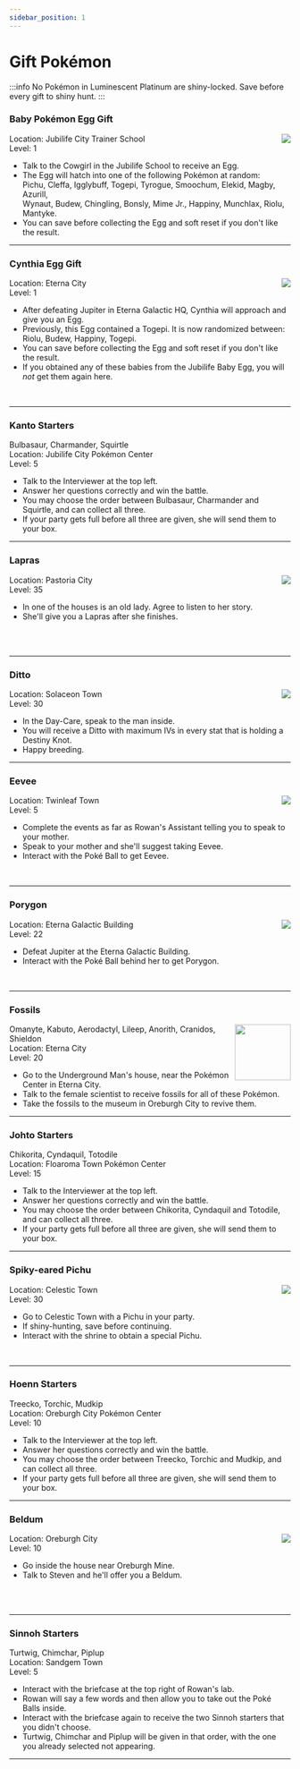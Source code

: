 ---
sidebar_position: 1
---

# Gift Pokémon
:::info
No Pokémon in Luminescent Platinum are shiny-locked. Save before every gift to shiny hunt.
:::
<h3>Baby Pokémon Egg Gift</h3>
<img src="https://raw.githubusercontent.com/TeamLumi/luminescent-team/main/static/img/000%20Base%20Egg.webp" align="right" />Location: Jubilife City Trainer School<br />
Level: 1
<ul><li>Talk to the Cowgirl in the Jubilife School to receive an Egg.</li>
<li>The Egg will hatch into one of the following Pokémon at random:<br />
	Pichu, Cleffa, Igglybuff, Togepi, Tyrogue, Smoochum, Elekid, Magby, Azurill,<br />
	Wynaut, Budew, Chingling, Bonsly, Mime Jr., Happiny, Munchlax, Riolu, Mantyke.</li>
<li>You can save before collecting the Egg and soft reset if you don't like the result.</li></ul>
<hr />

<h3>Cynthia Egg Gift</h3>
<img src="https://raw.githubusercontent.com/TeamLumi/luminescent-team/main/static/img/000%20Base%20Egg.webp" align="right" />Location: Eterna City<br />
Level: 1
<ul><li>After defeating Jupiter in Eterna Galactic HQ, Cynthia will approach and give you an Egg.</li>
<li>Previously, this Egg contained a Togepi. It is now randomized between: <br /> 
	Riolu, Budew, Happiny, Togepi.</li>
<li>You can save before collecting the Egg and soft reset if you don't like the result.</li>
<li>If you obtained any of these babies from the Jubilife Baby Egg, you will <i>not</i> get them again here.</li></ul><br />
<hr />

<h3>Kanto Starters</h3>
Bulbasaur, Charmander, Squirtle<br />
Location: Jubilife City Pokémon Center<br />
Level: 5 
<ul><li>Talk to the Interviewer at the top left.</li>
<li>Answer her questions correctly and win the battle.</li>
<li>You may choose the order between Bulbasaur, Charmander and Squirtle, and can collect all three.</li>
<li>If your party gets full before all three are given, she will send them to your box.</li></ul>
<hr />

<h3>Lapras</h3>
<img src="https://raw.githubusercontent.com/TeamLumi/luminescent-team/main/static/img/pm0131_00_00_00_L.webp" align="right" />Location: Pastoria City<br />
Level: 35 
<ul><li>In one of the houses is an old lady. Agree to listen to her story.</li>
<li>She'll give you a Lapras after she finishes.</li></ul><br /><br />
<hr />

<h3>Ditto</h3>
<img src="https://raw.githubusercontent.com/TeamLumi/luminescent-team/main/static/img/pm0132_00_02_00_L.webp" align="right" />Location: Solaceon Town<br />
Level: 30 
<ul><li>In the Day-Care, speak to the man inside.</li>
<li>You will receive a Ditto with maximum IVs in every stat that is holding a Destiny Knot.</li>
<li>Happy breeding.</li></ul>
<hr />

<h3>Eevee</h3>
<img src="https://raw.githubusercontent.com/TeamLumi/luminescent-team/main/static/img/pm0133_00_00_00_L.webp" align="right" />Location: Twinleaf Town<br />
Level: 5
<ul><li>Complete the events as far as Rowan's Assistant telling you to speak to your mother.</li>
<li>Speak to your mother and she'll suggest taking Eevee.</li>
<li>Interact with the Poké Ball to get Eevee.</li></ul><br />
<hr />

<h3>Porygon</h3>
<img src="https://raw.githubusercontent.com/TeamLumi/luminescent-team/main/static/img/pm0137_00_02_00_L.webp" align="right" />Location: Eterna Galactic Building<br />
Level: 22
<ul><li>Defeat Jupiter at the Eterna Galactic Building.</li>
<li>Interact with the Poké Ball behind her to get Porygon.</li></ul><br />
<hr />

<h3>Fossils</h3>
<img src="https://raw.githubusercontent.com/TeamLumi/luminescent-team/main/static/img/Helix_Fossil.png" width="100" align="right" />Omanyte, Kabuto, Aerodactyl, Lileep, Anorith, Cranidos, Shieldon<br />
Location: Eterna City<br />
Level: 20
<ul><li>Go to the Underground Man's house, near the Pokémon Center in Eterna City.</li>
<li>Talk to the female scientist to receive fossils for all of these Pokémon.</li>
<li>Take the fossils to the museum in Oreburgh City to revive them.</li></ul>
<hr />

<h3>Johto Starters</h3>
Chikorita, Cyndaquil, Totodile<br />
Location: Floaroma Town Pokémon Center<br />
Level: 15
<ul><li>Talk to the Interviewer at the top left.</li>
<li>Answer her questions correctly and win the battle.</li>
<li>You may choose the order between Chikorita, Cyndaquil and Totodile, and can collect all three.</li>
<li>If your party gets full before all three are given, she will send them to your box.</li></ul>
<hr />

<h3>Spiky-eared Pichu</h3>
<img src="https://raw.githubusercontent.com/TeamLumi/luminescent-team/main/static/img/pm0172_01_00_00_L.webp" align="right" />Location: Celestic Town<br />
Level: 30
<ul><li>Go to Celestic Town with a Pichu in your party.</li>
<li>If shiny-hunting, save before continuing.</li>
<li>Interact with the shrine to obtain a special Pichu.</li></ul><br />
<hr />

<h3>Hoenn Starters</h3>
Treecko, Torchic, Mudkip<br />
Location: Oreburgh City Pokémon Center<br />
Level: 10
<ul><li>Talk to the Interviewer at the top left.</li>
<li>Answer her questions correctly and win the battle.</li>
<li>You may choose the order between Treecko, Torchic and Mudkip, and can collect all three.</li>
<li>If your party gets full before all three are given, she will send them to your box.</li></ul>
<hr />

<h3>Beldum</h3>
<img src="https://raw.githubusercontent.com/TeamLumi/luminescent-team/main/static/img/pm0374_00_02_00_L.webp" align="right" />Location: Oreburgh City<br />
Level: 10
<ul><li>Go inside the house near Oreburgh Mine.</li>
<li>Talk to Steven and he'll offer you a Beldum.</li></ul><br /><br />
<hr />

<h3>Sinnoh Starters</h3>
Turtwig, Chimchar, Piplup<br />
Location: Sandgem Town<br />
Level: 5
<ul><li>Interact with the briefcase at the top right of Rowan's lab.</li>
<li>Rowan will say a few words and then allow you to take out the Poké Balls inside.</li>
<li>Interact with the briefcase again to receive the two Sinnoh starters that you didn't choose.</li>
<li>Turtwig, Chimchar and Piplup will be given in that order, with the one you already selected not appearing.</li></ul>
<hr />

